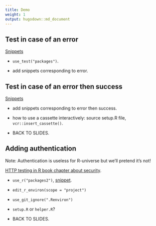 ```yaml
---
title: Demo
weight: 1
output: hugodown::md_document
---
```



## Test in case of an error

[Snippets](/snippets/#tests-for-get_packages)

* `use_test("packages")`.

* add snippets corresponding to error.

## Test in case of an error then success

[Snippets](/snippets/#tests-for-get_packages)

* add snippets corresponding to error then success.

* how to use a cassette interactively: source setup.R file, `vcr::insert_cassette()`.

* BACK TO SLIDES.

## Adding authentication

Note: Authentication is useless for R-universe but we'll pretend it's not!

[HTTP testing in R book chapter about security](https://books.ropensci.org/http-testing/security-chapter.html).

* `use_r("packages2")`, [snippet](/snippets/#get_packages2).

* `edit_r_environ(scope = "project")`

* `use_git_ignore(".Renviron")`

* `setup.R` or `helper.R`?

* BACK TO SLIDES.
